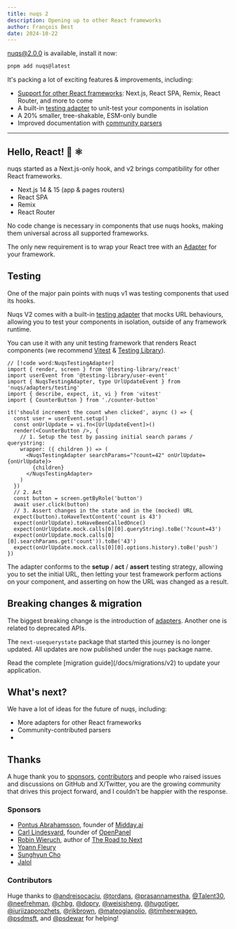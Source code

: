 ```yaml
---
title: nuqs 2
description: Opening up to other React frameworks
author: François Best
date: 2024-10-22
---
```


nuqs@2.0.0 is available, install it now:

```bash
pnpm add nuqs@latest
```

It's packing a lot of exciting features & improvements, including:

- [Support for other React frameworks](#hello-react): Next.js, React SPA, Remix, React Router, and more to come
- A built-in [testing adapter](#testing) to unit-test your components in isolation
- A 20% smaller, tree-shakable, ESM-only bundle
- Improved documentation with [community parsers](/docs/parsers/community)

<hr/>

## Hello, React! 👋 ⚛️

nuqs started as a Next.js-only hook, and v2 brings compatibility for other React frameworks.

- Next.js 14 & 15 (app & pages routers)
- React SPA
- Remix
- React Router

No code change is necessary in components that use nuqs hooks, making them universal across all supported frameworks.

The only new requirement is to wrap your React tree with an [Adapter](/docs/adapters) for your framework.

## Testing

One of the major pain points with nuqs v1 was testing components that used its hooks.

Nuqs V2 comes with a built-in [testing adapter](/docs/testing) that mocks URL behaviours,
allowing you to test your components in isolation, outside of any framework runtime.

You can use it with any unit testing framework that renders React components
(we recommend [Vitest](https://vitest.dev) & [Testing Library](https://testing-library.com/)).

```tsx title="counter-button.test.tsx"
// [!code word:NuqsTestingAdapter]
import { render, screen } from '@testing-library/react'
import userEvent from '@testing-library/user-event'
import { NuqsTestingAdapter, type UrlUpdateEvent } from 'nuqs/adapters/testing'
import { describe, expect, it, vi } from 'vitest'
import { CounterButton } from './counter-button'

it('should increment the count when clicked', async () => {
  const user = userEvent.setup()
  const onUrlUpdate = vi.fn<[UrlUpdateEvent]>()
  render(<CounterButton />, {
    // 1. Setup the test by passing initial search params / querystring:
    wrapper: ({ children }) => (
      <NuqsTestingAdapter searchParams="?count=42" onUrlUpdate={onUrlUpdate}>
        {children}
      </NuqsTestingAdapter>
    )
  })
  // 2. Act
  const button = screen.getByRole('button')
  await user.click(button)
  // 3. Assert changes in the state and in the (mocked) URL
  expect(button).toHaveTextContent('count is 43')
  expect(onUrlUpdate).toHaveBeenCalledOnce()
  expect(onUrlUpdate.mock.calls[0][0].queryString).toBe('?count=43')
  expect(onUrlUpdate.mock.calls[0][0].searchParams.get('count')).toBe('43')
  expect(onUrlUpdate.mock.calls[0][0].options.history).toBe('push')
})
```

The adapter conforms to the **setup** / **act** / **assert** testing strategy, allowing you
to set the initial URL, then letting your test framework perform actions
on your component, and asserting on how the URL was changed as a result.


## Breaking changes & migration

The biggest breaking change is the introduction of [adapters](/docs/adapters).
Another one is related to deprecated APIs.

The `next-usequerystate` package that started this journey is no longer updated.
All updates are now published under the `nuqs` package name.

<Callout >
Read the complete [migration guide](/docs/migrations/v2) to update your application.
</Callout>

## What's next?

We have a lot of ideas for the future of nuqs, including:

- More adapters for other React frameworks
- Community-contributed parsers
-

## Thanks

A huge thank you to [sponsors](https://github.com/sponsors/franky47),
[contributors](https://github.com/47ng/nuqs/graphs/contributors)
and people who raised issues and discussions on GitHub and X/Twitter,
you are the growing community that drives this project forward,
and I couldn't be happier with the response.

### Sponsors

- [Pontus Abrahamsson](https://x.com/pontusab), founder of [Midday.ai](https://midday.ai)
- [Carl Lindesvard](https://x.com/lindesvard), founder of [OpenPanel](https://openpanel.dev)
- [Robin Wieruch](https://x.com/rwieruch), author of [The Road to Next](https://www.road-to-next.com/)
- [Yoann Fleury](https://x.com/YoannFleuryDev)
- [Sunghyun Cho](https://github.com/anaclumos)
- [Jalol](https://github.com/mirislomovmirjalol)

### Contributors

Huge thanks to [@andreisocaciu](https://github.com/andreisocaciu), [@tordans](https://github.com/tordans), [@prasannamestha](https://github.com/prasannamestha), [@Talent30](https://github.com/Talent30), [@neefrehman](https://github.com/neefrehman), [@chbg](https://github.com/chbg), [@dopry](https://github.com/dopry), [@weisisheng](https://github.com/weisisheng), [@hugotiger](https://github.com/hugotiger), [@iuriizaporozhets](https://github.com/iuriizaporozhets), [@rikbrown](https://github.com/rikbrown), [@mateogianolio](https://github.com/mateogianolio), [@timheerwagen](https://github.com/timheerwagen), [@psdmsft](https://github.com/psdmsft), and [@psdewar](https://github.com/psdewar) for helping!
